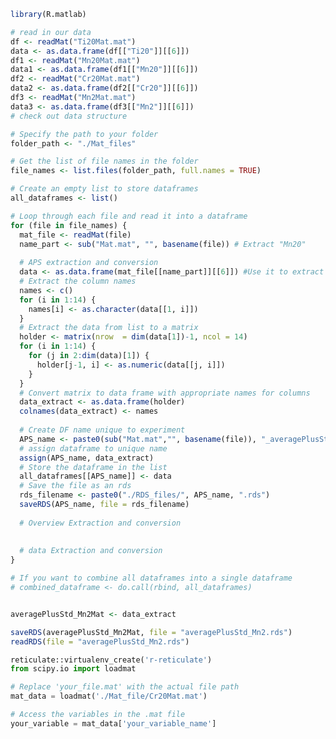 


```r
library(R.matlab)
```

```r
# read in our data
df <- readMat("Ti20Mat.mat")
data <- as.data.frame(df[["Ti20"]][[6]])
df1 <- readMat("Mn20Mat.mat")
data1 <- as.data.frame(df1[["Mn20"]][[6]])
df2 <- readMat("Cr20Mat.mat")
data2 <- as.data.frame(df2[["Cr20"]][[6]])
df3 <- readMat("Mn2Mat.mat")
data3 <- as.data.frame(df3[["Mn2"]][[6]])
# check out data structure

```

```r
# Specify the path to your folder
folder_path <- "./Mat_files"

# Get the list of file names in the folder
file_names <- list.files(folder_path, full.names = TRUE)

# Create an empty list to store dataframes
all_dataframes <- list()

# Loop through each file and read it into a dataframe
for (file in file_names) {
  mat_file <- readMat(file)
  name_part <- sub("Mat.mat", "", basename(file)) # Extract "Mn20"
  
  # APS extraction and conversion
  data <- as.data.frame(mat_file[[name_part]][[6]]) #Use it to extract average Plus Stnd List form
  # Extract the column names 
  names <- c()
  for (i in 1:14) {
    names[i] <- as.character(data[[1, i]])
  }
  # Extract the data from list to a matrix
  holder <- matrix(nrow  = dim(data[1])-1, ncol = 14)
  for (i in 1:14) {
    for (j in 2:dim(data)[1]) {
      holder[j-1, i] <- as.numeric(data[[j, i]])
    }
  }
  # Convert matrix to data frame with appropriate names for columns
  data_extract <- as.data.frame(holder)
  colnames(data_extract) <- names
  
  # Create DF name unique to experiment
  APS_name <- paste0(sub("Mat.mat","", basename(file)), "_averagePlusStd") 
  # assign dataframe to unique name
  assign(APS_name, data_extract) 
  # Store the dataframe in the list
  all_dataframes[[APS_name]] <- data  
  # Save the file as an rds
  rds_filename <- paste0("./RDS_files/", APS_name, ".rds")
  saveRDS(APS_name, file = rds_filename)
  
  # Overview Extraction and conversion
  
  
  # data Extraction and conversion
}

# If you want to combine all dataframes into a single dataframe
# combined_dataframe <- do.call(rbind, all_dataframes)
```



```r


```

```r
averagePlusStd_Mn2Mat <- data_extract
```

```r
saveRDS(averagePlusStd_Mn2Mat, file = "averagePlusStd_Mn2.rds")
readRDS(file = "averagePlusStd_Mn2.rds")
```

```python
reticulate::virtualenv_create('r-reticulate')
from scipy.io import loadmat

# Replace 'your_file.mat' with the actual file path
mat_data = loadmat('./Mat_file/Cr20Mat.mat')

# Access the variables in the .mat file
your_variable = mat_data['your_variable_name']
```



